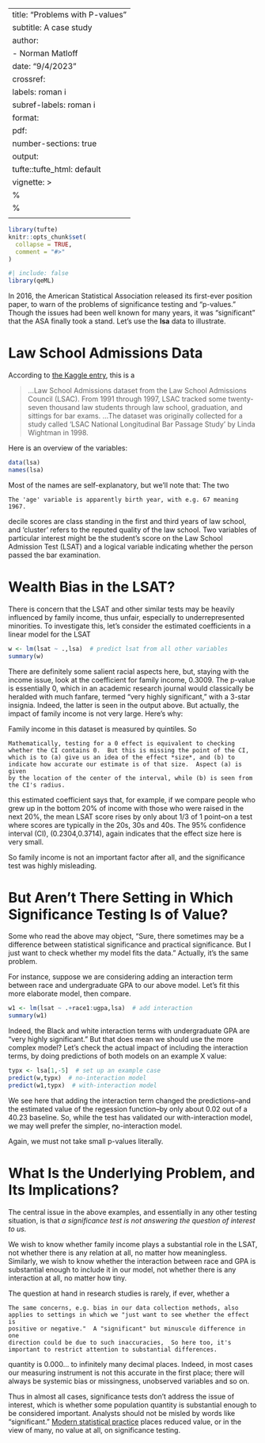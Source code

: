 
---
title: "Problems with P-values"
subtitle: A case study
author: 
  - Norman Matloff
date: "9/4/2023"
crossref:
   labels: roman i
   subref-labels: roman i
format: 
  pdf:
     number-sections: true
output: 
   tufte::tufte_html: default
vignette: >
  %\VignetteIndexEntry{No P Values}
  %\VignetteEngine{knitr::rmarkdown}
  \usepackage[utf8]{inputenc}
---

```r
library(tufte)
knitr::opts_chunk$set(
  collapse = TRUE,
  comment = "#>"
)
```

```r
#| include: false
library(qeML)  
```

In 2016, the American Statistical Association released its first-ever
position paper, to warn of the problems of significance testing and
"p-values."  Though the issues had been well known for many years, it was
"significant" that the ASA finally took a stand.  Let's use the **lsa**
data to illustrate.

# Law School Admissions Data

According to [the Kaggle
entry](https://www.kaggle.com/datasets/danofer/law-school-admissions-bar-passage), this is a

> ...Law School Admissions dataset from the Law School Admissions Council
> (LSAC). From 1991 through 1997, LSAC tracked some twenty-seven thousand
> law students through law school, graduation, and sittings for bar exams.
> ...The dataset was originally collected for a study called 'LSAC
> National Longitudinal Bar Passage Study' by Linda Wightman in 1998.

Here is an overview of the variables:

```r
data(lsa)
names(lsa)
```

Most of the names are self-explanatory, but we'll note that:  The two
```marginfigure
The 'age' variable is apparently birth year, with e.g. 67 meaning
1967.
```
decile scores are class standing in the first and third years of law
school, and 'cluster' refers to the reputed quality of the law school.
Two variables of particular interest might be the student's score on the
Law School Admission Test (LSAT) and a logical variable indicating
whether the person passed the bar examination.

# Wealth Bias in the LSAT?

There is concern that the LSAT and other similar tests may be
heavily influenced by family income, thus unfair, especially to 
underrepresented minorities.  To investigate this, let's
consider the estimated coefficients in a linear model
for the LSAT

```r
w <- lm(lsat ~ .,lsa)  # predict lsat from all other variables
summary(w)
```

There are definitely some salient racial aspects here, but, staying with
the income issue, look at the coefficient for family income, 0.3009.
The p-value is essentially 0, which in an academic research journal
would classically be heralded with much fanfare, termed "very highly
significant," with a 3-star insignia.  Indeed, the latter is seen in the
output above.  But actually, the impact of family income is not very
large.  Here's why:

Family income in this dataset is measured by quintiles.  So
```marginfigure
Mathematically, testing for a 0 effect is equivalent to checking
whether the CI contains 0.  But this is missing the point of the CI,
which is to (a) give us an idea of the effect *size*, and (b) to
indicate how accurate our estimate is of that size.  Aspect (a) is given
by the location of the center of the interval, while (b) is seen from
the CI's radius.
```
this estimated coefficient says that,
for example, if we compare people who grew up in the bottom 20% of
income with those who were raised in the next 20%, the mean LSAT score
rises by only about 1/3 of 1 point--on a test where scores are typically
in the 20s, 30s and 40s.  The 95% confidence interval (CI),
(0.2304,0.3714), again indicates that the effect size here is very
small.

So family income is not an important factor after all,
and the significance test was highly misleading.

# But Aren't There Setting in Which Significance Testing Is of Value?

Some who read the above may object, "Sure, there sometimes may be a
difference between statistical significance and practical significance.
But I just want to check whether my model fits the data."  Actually,
it's the same problem.

For instance, suppose we are considering adding an interaction term
between race and undergraduate GPA to our above model.   Let's fit this
more elaborate model, then compare.

```r
w1 <- lm(lsat ~ .+race1:ugpa,lsa)  # add interaction 
summary(w1)
```

Indeed, the Black and white interaction terms with undergraduate GPA are
"very highly significant."  But that does mean we should use the more
complex model?  Let's check the actual impact of including the
interaction terms, by doing predictions of both models on an example X
value:

```r
typx <- lsa[1,-5]  # set up an example case
predict(w,typx)  # no-interaction model
predict(w1,typx)  # with-interaction model
```

We see here that adding the interaction term changed the
predictions--and the estimated value of the regession function--by only
about 0.02 out of a 40.23 baseline.  So, while the test has validated
our with-interaction model, we may well prefer the simpler,
no-interaction model.

Again, we must not take small p-values literally.

# What Is the Underlying Problem, and Its Implications?

The central issue in the above examples, and essentially in any other
testing situation, is that *a significance test is not answering the
question of interest to us.*  

We wish to know whether family income plays a substantial role in the
LSAT, not whether there is any relation at all, no matter how
meaningless.  Similarly, we wish to know whether the interaction between
race and GPA is substantial enough to include it in our model, not
whether there is any interaction at all, no matter how tiny.

The question at hand in research studies is rarely, if ever, whether a
```marginfigure
The same concerns, e.g. bias in our data collection methods, also
applies to settings in which we "just want to see whether the effect is
positive or negative."  A "significant" but minuscule difference in one
direction could be due to such inaccuracies,  So here too, it's
important to restrict attention to substantial differences.
```
quantity is 0.000... to infinitely many decimal places.  Indeed, in most
cases our measuring instrument is not this accurate in the first place;
there will always be systemic bias or missingness, unobserved variables
and so on.

Thus in almost all cases, significance tests don't address the issue of
interest, which is whether some population quantity is substantial
enough to be considered important.  Analysts should not be misled by
words like "significant." [Modern statistical
practice](https://tinyurl.com/2s7x6h2v) places reduced value, or in the
view of many, no value at all, on significance testing.

